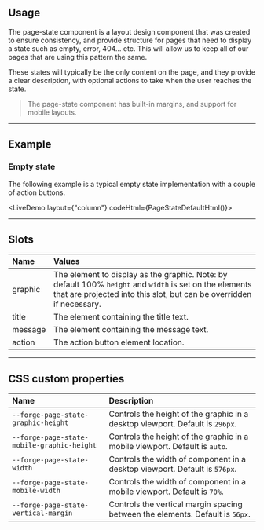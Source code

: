 
<PageSection>

## Usage

The page-state component is a layout design component that was created to ensure consistency, and provide structure for pages that need to
display a state such as empty, error, 404... etc. This will allow us to keep all of our pages that are using this pattern the same.

These states will typically be the only content on the page, and they provide a clear description, with optional actions to take when the user
reaches the state.

> The page-state component has built-in margins, and support for mobile layouts.

</PageSection>

---

<PageSection>

## Example

### Empty state

The following example is a typical empty state implementation with a couple of action buttons.

<LiveDemo 
layout={"column"} 
codeHtml={PageStateDefaultHtml()}>
  <PageStateDemo/>
</LiveDemo>

</PageSection>

---

<PageSection>

## Slots

| Name               | Values
| :------------------| :-----------------
| graphic            | The element to display as the graphic. Note: by default 100% `height` and `width` is set on the elements that are projected into this slot, but can be overridden if necessary.
| title              | The element containing the title text.
| message            | The element containing the message text.
| action             | The action button element location.

</PageSection>

---

<PageSection>

## CSS custom properties

| Name                                      | Description
| :-----------------------------------------| :----------------
| `--forge-page-state-graphic-height`         | Controls the height of the graphic in a desktop viewport. Default is `296px`.
| `--forge-page-state-mobile-graphic-height`  | Controls the height of the graphic in a mobile viewport. Default is `auto`.
| `--forge-page-state-width`                  | Controls the width of component in a desktop viewport. Default is `576px`.
| `--forge-page-state-mobile-width`           | Controls the width of component in a mobile viewport. Default is `70%`.
| `--forge-page-state-vertical-margin`        | Controls the vertical margin spacing between the elements. Default is `56px`.

</PageSection>
